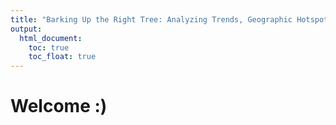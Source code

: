 ```yaml
---
title: "Barking Up the Right Tree: Analyzing Trends, Geographic Hotspots, and Contributing Factors for Public Safety"
output:
  html_document:
    toc: true
    toc_float: true
---
```

# Welcome :)